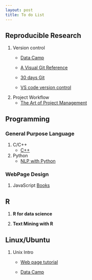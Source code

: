 ```yaml
---
layout: post
title: To do List
---
```


## Reproducible Research

1. Version control
    - [Data Camp](https://www.datacamp.com/courses/introduction-to-git-for-data-science){target="_blank"}
    
    - [A Visual Git Reference](http://marklodato.github.io/visual-git-guide/index-en.html){target="_blank"}
    
    - [30 days Git](https://github.com/doggy8088/Learn-Git-in-30-days/blob/master/zh-tw/README.md){target="_blank"}
    
    - [VS code version control](https://code.visualstudio.com/docs/editor/versioncontrol#_git-support){target="_blank"}

2. Project Workflow
    - [The Art of Project Management](https://drive.google.com/file/d/1J8nqID81m6TYOzEEDrE6M7jSaiLr98y-/view?usp=sharing){target="_blank"}

## Programming

### General Purpose Language

1. C/C++
    - [C++](https://en.m.wikibooks.org/wiki/C%2B%2B_Programming){target="_blank"}

2. Python
    - [NLP with Python](https://drive.google.com/file/d/1KvcIxJ0h1kFngERW8jzfmF1y25n_UFQ_/view?usp=sharing){target="_blank"}

### WebPage Design

1. JavaScript [Books](https://drive.google.com/drive/folders/1rB0EA-on4JvX1CVW9GrPst9e5rppHeja?usp=sharing){target="_blank"}

## R

1. **R for data science**

2. **Text Mining with R**


## Linux/Ubuntu

1. Unix Intro 
    - [Web page tutorial](http://www.ee.surrey.ac.uk/Teaching/Unix/){target="_blank"}
    
    - [Data Camp](https://www.datacamp.com/courses/introduction-to-shell-for-data-science){target="_blank"}